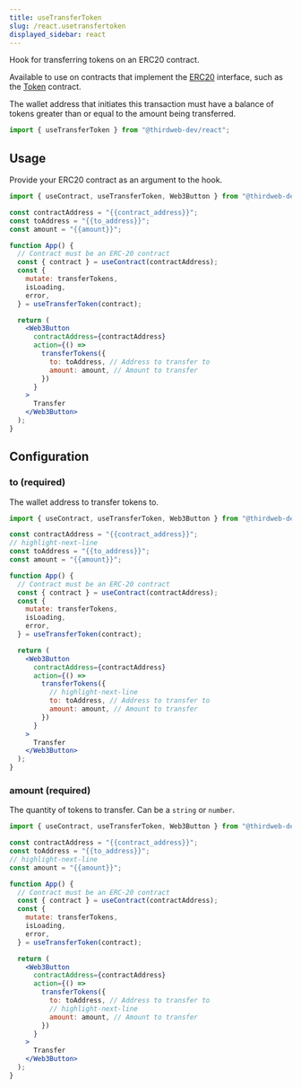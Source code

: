 ```yaml
---
title: useTransferToken
slug: /react.usetransfertoken
displayed_sidebar: react
---
```


Hook for transferring tokens on an ERC20 contract.

Available to use on contracts that implement the
[ERC20](https://portal.thirdweb.com/contractkit/interfaces/erc20)
interface, such as the [Token](https://thirdweb.com/thirdweb.eth/TokenERC20) contract.

The wallet address that initiates this transaction must have a balance of tokens
greater than or equal to the amount being transferred.

```jsx
import { useTransferToken } from "@thirdweb-dev/react";
```

## Usage

Provide your ERC20 contract as an argument to the hook.

```jsx
import { useContract, useTransferToken, Web3Button } from "@thirdweb-dev/react";

const contractAddress = "{{contract_address}}";
const toAddress = "{{to_address}}";
const amount = "{{amount}}";

function App() {
  // Contract must be an ERC-20 contract
  const { contract } = useContract(contractAddress);
  const {
    mutate: transferTokens,
    isLoading,
    error,
  } = useTransferToken(contract);

  return (
    <Web3Button
      contractAddress={contractAddress}
      action={() =>
        transferTokens({
          to: toAddress, // Address to transfer to
          amount: amount, // Amount to transfer
        })
      }
    >
      Transfer
    </Web3Button>
  );
}
```

## Configuration

### to (required)

The wallet address to transfer tokens to.

```jsx
import { useContract, useTransferToken, Web3Button } from "@thirdweb-dev/react";

const contractAddress = "{{contract_address}}";
// highlight-next-line
const toAddress = "{{to_address}}";
const amount = "{{amount}}";

function App() {
  // Contract must be an ERC-20 contract
  const { contract } = useContract(contractAddress);
  const {
    mutate: transferTokens,
    isLoading,
    error,
  } = useTransferToken(contract);

  return (
    <Web3Button
      contractAddress={contractAddress}
      action={() =>
        transferTokens({
          // highlight-next-line
          to: toAddress, // Address to transfer to
          amount: amount, // Amount to transfer
        })
      }
    >
      Transfer
    </Web3Button>
  );
}
```

### amount (required)

The quantity of tokens to transfer. Can be a `string` or `number`.

```jsx
import { useContract, useTransferToken, Web3Button } from "@thirdweb-dev/react";

const contractAddress = "{{contract_address}}";
const toAddress = "{{to_address}}";
// highlight-next-line
const amount = "{{amount}}";

function App() {
  // Contract must be an ERC-20 contract
  const { contract } = useContract(contractAddress);
  const {
    mutate: transferTokens,
    isLoading,
    error,
  } = useTransferToken(contract);

  return (
    <Web3Button
      contractAddress={contractAddress}
      action={() =>
        transferTokens({
          to: toAddress, // Address to transfer to
          // highlight-next-line
          amount: amount, // Amount to transfer
        })
      }
    >
      Transfer
    </Web3Button>
  );
}
```

